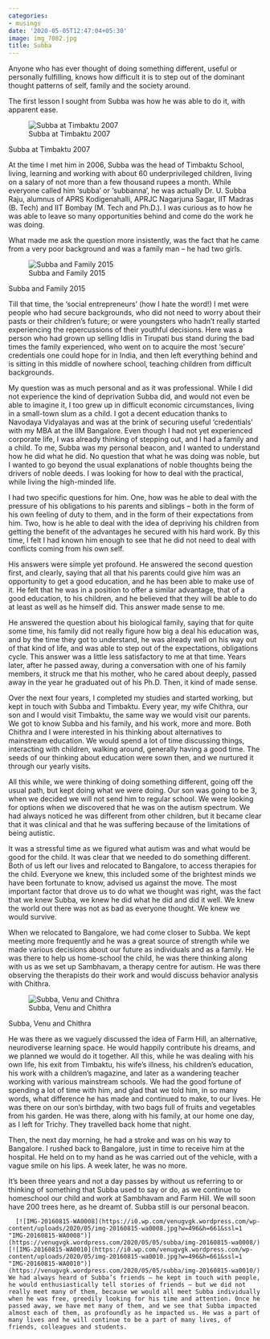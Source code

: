 ```yaml
---
categories:
- musings
date: '2020-05-05T12:47:04+05:30'
image: img_7082.jpg
title: Subba
---
```


Anyone who has ever thought of doing something different, useful or personally fulfilling, knows how difficult it is to step out of the dominant thought patterns of self, family and the society around.

 The first lesson I sought from Subba was how he was able to do it, with apparent ease.

 ![Subba at Timbaktu 2007](img_7082.jpg)

Subba at Timbaktu 2007



 At the time I met him in 2006, Subba was the head of Timbaktu School, living, learning and working with about 60 underprivileged children, living on a salary of not more than a few thousand rupees a month. While everyone called him ‘subba’ or ‘subbanna’, he was actually Dr. U. Subba Raju, alumnus of APRS Kodigenahalli, APRJC Nagarjuna Sagar, IIT Madras (B. Tech) and IIT Bombay (M. Tech and Ph.D.). I was curious as to how he was able to leave so many opportunities behind and come do the work he was doing.

 What made me ask the question more insistently, was the fact that he came from a very poor background and was a family man – he had two girls.

 ![Subba and Family 2015](img-20190106-wa0012.jpg)

Subba and Family 2015



 Till that time, the ‘social entrepreneurs’ (how I hate the word!) I met were people who had secure backgrounds, who did not need to worry about their pasts or their children’s future; or were youngsters who hadn’t really started experiencing the repercussions of their youthful decisions. Here was a person who had grown up selling Idlis in Tirupati bus stand during the bad times the family experienced, who went on to acquire the most ‘secure’ credentials one could hope for in India, and then left everything behind and is sitting in this middle of nowhere school, teaching children from difficult backgrounds.

 My question was as much personal and as it was professional. While I did not experience the kind of deprivation Subba did, and would not even be able to imagine it, I too grew up in difficult economic circumstances, living in a small\-town slum as a child. I got a decent education thanks to Navodaya Vidyalayas and was at the brink of securing useful ‘credentials’ with my MBA at the IIM Bangalore. Even though I had not yet experienced corporate life, I was already thinking of stepping out, and I had a family and a child. To me, Subba was my personal beacon, and I wanted to understand how he did what he did. No question that what he was doing was noble, but I wanted to go beyond the usual explanations of noble thoughts being the drivers of noble deeds. I was looking for how to deal with the practical, while living the high\-minded life.

 I had two specific questions for him. One, how was he able to deal with the pressure of his obligations to his parents and siblings – both in the form of his own feeling of duty to them, and in the form of their expectations from him. Two, how is he able to deal with the idea of depriving his children from getting the benefit of the advantages he secured with his hard work. By this time, I felt I had known him enough to see that he did not need to deal with conflicts coming from his own self.

 His answers were simple yet profound. He answered the second question first, and clearly, saying that all that his parents could give him was an opportunity to get a good education, and he has been able to make use of it. He felt that he was in a position to offer a similar advantage, that of a good education, to his children, and he believed that they will be able to do at least as well as he himself did. This answer made sense to me.

 He answered the question about his biological family, saying that for quite some time, his family did not really figure how big a deal his education was, and by the time they got to understand, he was already well on his way out of that kind of life, and was able to step out of the expectations, obligations cycle. This answer was a little less satisfactory to me at that time. Years later, after he passed away, during a conversation with one of his family members, it struck me that his mother, who he cared about deeply, passed away in the year he graduated out of his Ph.D. Then, it kind of made sense.

 Over the next four years, I completed my studies and started working, but kept in touch with Subba and Timbaktu. Every year, my wife Chithra, our son and I would visit Timbaktu, the same way we would visit our parents. We got to know Subba and his family, and his work, more and more. Both Chithra and I were interested in his thinking about alternatives to mainstream education. We would spend a lot of time discussing things, interacting with children, walking around, generally having a good time. The seeds of our thinking about education were sown then, and we nurtured it through our yearly visits.

 All this while, we were thinking of doing something different, going off the usual path, but kept doing what we were doing. Our son was going to be 3, when we decided we will not send him to regular school. We were looking for options when we discovered that he was on the autism spectrum. We had always noticed he was different from other children, but it became clear that it was clinical and that he was suffering because of the limitations of being autistic.

 It was a stressful time as we figured what autism was and what would be good for the child. It was clear that we needed to do something different. Both of us left our lives and relocated to Bangalore, to access therapies for the child. Everyone we knew, this included some of the brightest minds we have been fortunate to know, advised us against the move. The most important factor that drove us to do what we thought was right, was the fact that we knew Subba, we knew he did what he did and did it well. We knew the world out there was not as bad as everyone thought. We knew we would survive.

 When we relocated to Bangalore, we had come closer to Subba. We kept meeting more frequently and he was a great source of strength while we made various decisions about our future as individuals and as a family. He was there to help us home\-school the child, he was there thinking along with us as we set up Sambhavam, a therapy centre for autism. He was there observing the therapists do their work and would discuss behavior analysis with Chithra.

 ![Subba, Venu and Chithra](15419639_1628614817163928_3209237113171106204_o-e1588662584732.jpg)

Subba, Venu and Chithra



 He was there as we vaguely discussed the idea of Farm Hill, an alternative, neurodiverse learning space. He would happily contribute his dreams, and we planned we would do it together. All this, while he was dealing with his own life, his exit from Timbaktu, his wife’s illness, his children’s education, his work with a children’s magazine, and later as a wandering teacher working with various mainstream schools. We had the good fortune of spending a lot of time with him, and glad that we told him, in so many words, what difference he has made and continued to make, to our lives. He was there on our son’s birthday, with two bags full of fruits and vegetables from his garden. He was there, along with his family, at our home one day, as I left for Trichy. They travelled back home that night.

 Then, the next day morning, he had a stroke and was on his way to Bangalore. I rushed back to Bangalore, just in time to receive him at the hospital. He held on to my hand as he was carried out of the vehicle, with a vague smile on his lips. A week later, he was no more.

 It’s been three years and not a day passes by without us referring to or thinking of something that Subba used to say or do, as we continue to homeschool our child and work at Sambhavam and Farm Hill. We will soon have 200 trees here, as he dreamt of. Subba still is our personal beacon.

      [![IMG-20160815-WA0008](https://i0.wp.com/venugvgk.wordpress.com/wp-content/uploads/2020/05/img-20160815-wa0008.jpg?w=496&h=661&ssl=1 "IMG-20160815-WA0008")](https://venugvgk.wordpress.com/2020/05/05/subba/img-20160815-wa0008/)        [![IMG-20160815-WA0010](https://i0.wp.com/venugvgk.wordpress.com/wp-content/uploads/2020/05/img-20160815-wa0010.jpg?w=496&h=661&ssl=1 "IMG-20160815-WA0010")](https://venugvgk.wordpress.com/2020/05/05/subba/img-20160815-wa0010/)        We had always heard of Subba’s friends – he kept in touch with people, he would enthusiastically tell stories of friends – but we did not really meet many of them, because we would all meet Subba individually when he was free, greedily looking for his time and attention. Once he passed away, we have met many of them, and we see that Subba impacted almost each of them, as profoundly as he impacted us. He was a part of many lives and he will continue to be a part of many lives, of friends, colleagues and students.

<!--
post-685
https://venugvgk.wordpress.com/2020/05/05/subba/
-->
